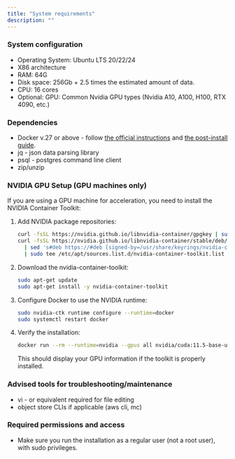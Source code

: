 ```yaml
---
title: "System requirements"
description: ""
---
```


### System configuration

- Operating System: Ubuntu LTS 20/22/24
- X86 architecture
- RAM: 64G
- Disk space: 256Gb + 2.5 times the estimated amount of data.
- CPU: 16 cores
- Optional: GPU: Common Nvidia GPU types (Nvidia A10, A100, H100, RTX 4090, etc.)

### Dependencies

- Docker v.27 or above - follow [the official instructions](https://docs.docker.com/engine/install/ubuntu/) and [the post-install guide](https://docs.docker.com/engine/install/linux-postinstall/).
- jq - json data parsing library
- psql - postgres command line client
- zip/unzip

### NVIDIA GPU Setup (GPU machines only)

If you are using a GPU machine for acceleration, you need to install the NVIDIA Container Toolkit:

1. Add NVIDIA package repositories:
   ```bash
   curl -fsSL https://nvidia.github.io/libnvidia-container/gpgkey | sudo gpg --dearmor -o /usr/share/keyrings/nvidia-container-toolkit-keyring.gpg
   curl -fsSL https://nvidia.github.io/libnvidia-container/stable/deb/nvidia-container-toolkit.list \
     | sed 's#deb https://#deb [signed-by=/usr/share/keyrings/nvidia-container-toolkit-keyring.gpg] https://#' \
     | sudo tee /etc/apt/sources.list.d/nvidia-container-toolkit.list
   ```

2. Download the nvidia-container-toolkit:
   ```bash
   sudo apt-get update
   sudo apt-get install -y nvidia-container-toolkit
   ```

3. Configure Docker to use the NVIDIA runtime:
   ```bash
   sudo nvidia-ctk runtime configure --runtime=docker
   sudo systemctl restart docker
   ```

4. Verify the installation:
   ```bash
   docker run --rm --runtime=nvidia --gpus all nvidia/cuda:11.5-base-ubuntu20.04 nvidia-smi
   ```
   This should display your GPU information if the toolkit is properly installed.

### Advised tools for troubleshooting/maintenance

- vi - or equivalent required for file editing
- object store CLIs if applicable (aws cli, mc)

### Required permissions and access

- Make sure you run the installation as a regular user (not a root user), with sudo privileges.










